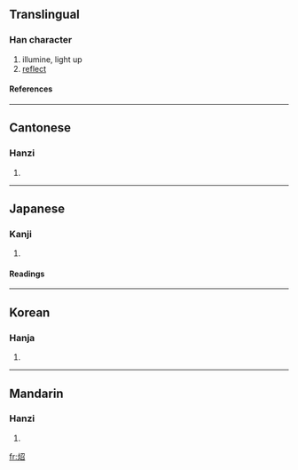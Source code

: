 {{see|照}}

==Translingual==
===Han character===
{{Han char|rn=86|rad=火|as=05|sn=9|four=9786<sub>2</sub>|canj=火尸竹口 (FSHR)}}
# illumine, light up
# [[reflect]]
====References====
{{Han ref|kx=0668.110|dkj=18939|dj=1077.140|hdz=32197.130|uh=70A4|ud=28836|bh=ACB7|bd=44215}}

----
==Cantonese==
===Hanzi===
{{yue-hanzi|jyut=|y=jiu3}}
# {{defn|Cantonese}}

----
==Japanese==
===Kanji===
{{ja-kanji|grade=|rs=火05}}
# {{defn|Japanese}} 
====Readings====
{{ja-readings|on=[[しょう]] (shō), [[しゃく]] (shaku)|kun=[[てる]] (teru)}}

----
==Korean==
===Hanja===
{{ko-hanja|hangeul=[[소]], [[조]]|eumhun=|rv=so, jo|mr=so, cho|y=so, co}}
# {{defn|Korean}}

----
==Mandarin==
===Hanzi===
{{cmn-hanzi|pin=[[zhào]] ([[zhao4]])|wg=chao<sup>4</sup>}}
# {{defn|Mandarin}}

[[fr:炤]]